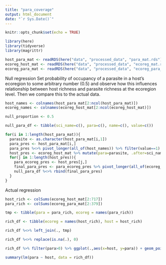 ```yaml
---
title: "para_coverage"
output: html_document
date: "`r Sys.Date()`"
---
```


```r
knitr::opts_chunk$set(echo = TRUE)
```


```r
library(here)
library(tidyverse)
library(magrittr)
```


```r
host_para_mat <- readRDS(here("data", "processed_data", "para_mat.rds"))
ecoreg_host_mat <- readRDS(here("data", "processed_data", "ecoreg_mat.rds"))
ecoreg_para_mat <- readRDS(here("data", "processed_data", "ecoreg_para_mat.rds"))
```

Null regression
Set probability of occupancy of a parasite in a host's ecoregion to some arbitrary number (0.5) and observe how this influences relationship between host richness and parasite richness at the ecoregion level. Then we compare this to the actual data.


```r
host_names <- colnames(host_para_mat[2:ncol(host_para_mat)])
ecoreg_names <- colnames(ecoreg_host_mat[2:ncol(ecoreg_host_mat)])

null_proportion <- 0.5

null_para_df <- tibble(sci_name=c(), para=c(), name=c(), value=c()) 

for(i in 1:length(host_para_mat)){
  parasite <- as.character(host_para_mat[i,1])
  para_pres <- host_para_mat[i,]
  para_pres %<>% pivot_longer(all_of(host_names)) %>% filter(value==1)
  host_pres <- ecoreg_host_mat %>% mutate(para=parasite, .after=sci_name) %>% filter(sci_name %in% c(para_pres$name))
  for(j in 1:length(host_pres)){
    para_ecoreg_pres <- host_pres[j,]
    final_para_pres <- para_ecoreg_pres %>% pivot_longer(all_of(ecoreg_names)) %>% filter(value==1)
    null_para_df %<>% rbind(final_para_pres)
  }
}
```





Actual regression

```r
host_rich <- colSums(ecoreg_host_mat[2:717])
para_rich <- colSums(ecoreg_para_mat[2:379])
```

```r
tmp <- tibble(para = para_rich, ecoreg = names(para_rich))

rich_df <- tibble(ecoreg = names(host_rich), host = host_rich)

rich_df %<>% left_join(., tmp)

rich_df %<>% replace(is.na(.), 0)
```

```r
rich_df %>% filter(para>0) %>% ggplot(.,aes(x=host, y=para)) + geom_point() + geom_smooth(method="lm")

summary(lm(para ~ host, data = rich_df))
```



